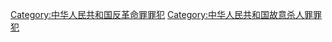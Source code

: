 [[Category:中华人民共和国反革命罪罪犯|Category:中华人民共和国反革命罪罪犯]]
[[Category:中华人民共和国故意杀人罪罪犯|Category:中华人民共和国故意杀人罪罪犯]]